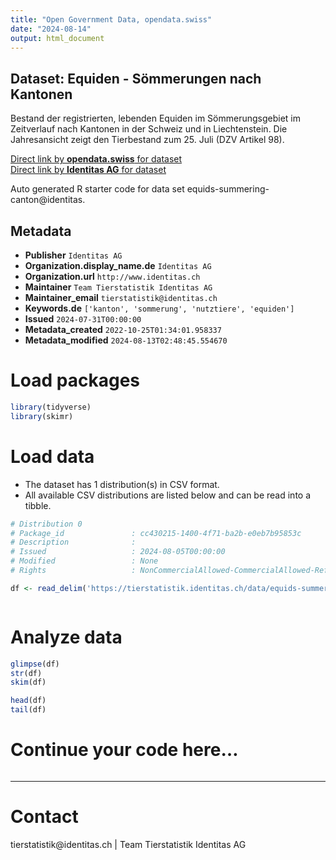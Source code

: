 ```yaml
---
title: "Open Government Data, opendata.swiss"
date: "2024-08-14"
output: html_document
---
```


## Dataset: Equiden - Sömmerungen nach Kantonen

Bestand der registrierten, lebenden Equiden im Sömmerungsgebiet im Zeitverlauf nach Kantonen in der Schweiz und in Liechtenstein. Die Jahresansicht zeigt den Tierbestand zum 25. Juli (DZV Artikel 98).

[Direct link by **opendata.swiss** for dataset](https://opendata.swiss/de/dataset/equiden-sommerungen-nach-kantonen)<br>
[Direct link by **Identitas AG** for dataset](https://tierstatistik.identitas.ch/)

Auto generated R starter code for data set equids-summering-canton@identitas.

## Metadata

- **Publisher** `Identitas AG`
- **Organization.display_name.de** `Identitas AG`
- **Organization.url** `http://www.identitas.ch`
- **Maintainer** `Team Tierstatistik Identitas AG`
- **Maintainer_email** `tierstatistik@identitas.ch`
- **Keywords.de** `['kanton', 'sommerung', 'nutztiere', 'equiden']`
- **Issued** `2024-07-31T00:00:00`
- **Metadata_created** `2022-10-25T01:34:01.958337`
- **Metadata_modified** `2024-08-13T02:48:45.554670`


# Load packages

```r

library(tidyverse)
library(skimr)

```

# Load data

-   The dataset has 1 distribution(s) in CSV format.
-   All available CSV distributions are listed below and can be read into a tibble.

```r

# Distribution 0
# Package_id               : cc430215-1400-4f71-ba2b-e0eb7b95853c
# Description              : 
# Issued                   : 2024-08-05T00:00:00
# Modified                 : None
# Rights                   : NonCommercialAllowed-CommercialAllowed-ReferenceRequired

df <- read_delim('https://tierstatistik.identitas.ch/data/equids-summering-canton.csv')



```

# Analyze data

```r

glimpse(df)
str(df)
skim(df)

head(df)
tail(df)

```

# Continue your code here...

```r

```

------------------------------------------------------------------------

# Contact

tierstatistik@identitas.ch | Team Tierstatistik Identitas AG
